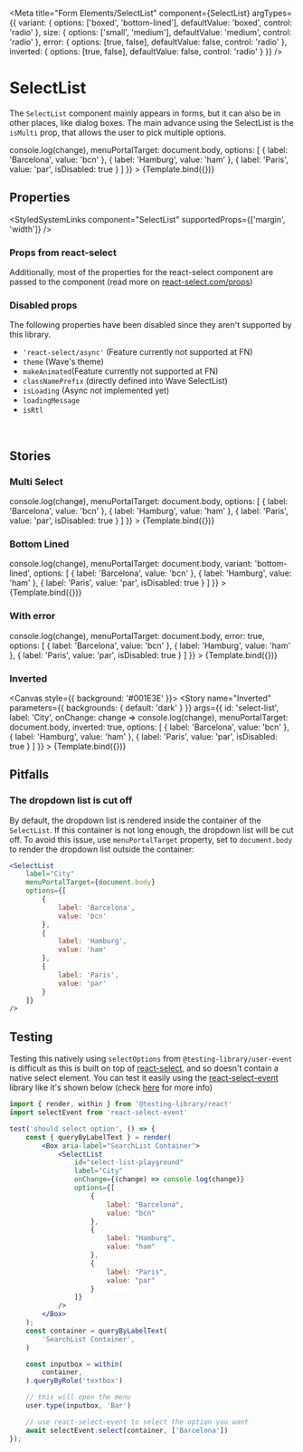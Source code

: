 
<Meta
    title="Form Elements/SelectList"
    component={SelectList}
    argTypes={{
        variant: {
            options: ['boxed', 'bottom-lined'],
            defaultValue: 'boxed',
            control: 'radio'
        },
        size: {
            options: ['small', 'medium'],
            defaultValue: 'medium',
            control: 'radio'
        },
        error: {
            options: [true, false],
            defaultValue: false,
            control: 'radio'
        },
        inverted: {
            options: [true, false],
            defaultValue: false,
            control: 'radio'
        }
    }}
/>


# SelectList

The `SelectList` component mainly appears in forms, but it can also be in other places, like dialog boxes.
The main advance using the SelectList is the `isMulti` prop, that allows the user to pick multiple options.

<Canvas>
    <Story
        name="Single Select"
        args={{
            id: 'select-list',
            label: 'City',
            onChange: change => console.log(change),
            menuPortalTarget: document.body,
            options: [
                {
                    label: 'Barcelona',
                    value: 'bcn'
                },
                {
                    label: 'Hamburg',
                    value: 'ham'
                },
                {
                    label: 'Paris',
                    value: 'par',
                    isDisabled: true
                }
            ]
        }}
    >
        {Template.bind({})}
    </Story>
</Canvas>

## Properties

<ArgsTable of={SelectList} />

<StyledSystemLinks component="SelectList" supportedProps={['margin', 'width']} />
<br />

### Props from react-select

Additionally, most of the properties for the react-select component are passed to the component (read more on
[react-select.com/props](https://react-select.com/props#select-props))

### Disabled props

The following properties have been disabled since they aren't supported by this library.

-   `'react-select/async'` (Feature currently not supported at FN)
-   `theme` (Wave's theme)
-   `makeAnimated`(Feature currently not supported at FN)
-   `classNamePrefix` (directly defined into Wave SelectList)
-   `isLoading` (Async not implemented yet)
-   `loadingMessage`
-   `isRtl`

<br />

## Stories

### Multi Select

<Canvas>
    <Story
        name="Multi Select"
        args={{
            isMulti: true,
            id: 'select-list-multi',
            label: 'City',
            onChange: change => console.log(change),
            menuPortalTarget: document.body,
            options: [
                {
                    label: 'Barcelona',
                    value: 'bcn'
                },
                {
                    label: 'Hamburg',
                    value: 'ham'
                },
                {
                    label: 'Paris',
                    value: 'par',
                    isDisabled: true
                }
            ]
        }}
    >
        {Template.bind({})}
    </Story>
</Canvas>

### Bottom Lined

<Canvas>
    <Story
        name="Bottom Lined"
        args={{
            isMulti: true,
            id: 'bottom-lined',
            label: 'City',
            onChange: change => console.log(change),
            menuPortalTarget: document.body,
            variant: 'bottom-lined',
            options: [
                {
                    label: 'Barcelona',
                    value: 'bcn'
                },
                {
                    label: 'Hamburg',
                    value: 'ham'
                },
                {
                    label: 'Paris',
                    value: 'par',
                    isDisabled: true
                }
            ]
        }}
    >
        {Template.bind({})}
    </Story>
</Canvas>

### With error

<Canvas>
    <Story
        name="With error"
        args={{
            id: 'select-list',
            label: 'City',
            onChange: change => console.log(change),
            menuPortalTarget: document.body,
            error: true,
            options: [
                {
                    label: 'Barcelona',
                    value: 'bcn'
                },
                {
                    label: 'Hamburg',
                    value: 'ham'
                },
                {
                    label: 'Paris',
                    value: 'par',
                    isDisabled: true
                }
            ]
        }}
    >
        {Template.bind({})}
    </Story>
</Canvas>

### Inverted

<Canvas style={{ background: '#001E3E' }}>
    <Story
        name="Inverted"
        parameters={{
            backgrounds: {
                default: 'dark'
            }
        }}
        args={{
            id: 'select-list',
            label: 'City',
            onChange: change => console.log(change),
            menuPortalTarget: document.body,
            inverted: true,
            options: [
                {
                    label: 'Barcelona',
                    value: 'bcn'
                },
                {
                    label: 'Hamburg',
                    value: 'ham'
                },
                {
                    label: 'Paris',
                    value: 'par',
                    isDisabled: true
                }
            ]
        }}
    >
        {Template.bind({})}
    </Story>
</Canvas>

## Pitfalls

### The dropdown list is cut off

By default, the dropdown list is rendered inside the container of the `SelectList`. If this container is not long enough, the dropdown list will be cut off.
To avoid this issue, use `menuPortalTarget` property, set to `document.body` to render the dropdown list outside the container:

```jsx
<SelectList
    label="City"
    menuPortalTarget={document.body}
    options={[
        {
            label: 'Barcelona',
            value: 'bcn'
        },
        {
            label: 'Hamburg',
            value: 'ham'
        },
        {
            label: 'Paris',
            value: 'par'
        }
    ]}
/>
```

## Testing

Testing this natively using `selectOptions` from `@testing-library/user-event` is difficult as this is built on top of [react-select](https://react-select.com), and so doesn't contain a native select element.
You can test it easily using the [react-select-event](https://github.com/romgain/react-select-event) library like it's shown below
(check [here](https://testing-library.com/docs/ecosystem-react-select-event/) for more info)

```jsx
import { render, within } from '@testing-library/react'
import selectEvent from 'react-select-event'

test('should select option', () => {
    const { queryByLabelText } = render(
        <Box aria-label="SearchList Container">
            <SelectList
                id="select-list-playground"
                label="City"
                onChange={(change) => console.log(change)}
                options={[
                    {
                        label: "Barcelona",
                        value: "bcn"
                    },
                    {
                        label: "Hamburg",
                        value: "ham"
                    },
                    {
                        label: "Paris",
                        value: "par"
                    }
                ]}
            />
        </Box>
    );
    const container = queryByLabelText(
        'SearchList Container',
    )

    const inputbox = within(
        container,
    ).queryByRole('textbox')

    // this will open the menu
    user.type(inputbox, 'Bar')

    // use react-select-event to select the option you want
    await selectEvent.select(container, ['Barcelona'])
});
```
